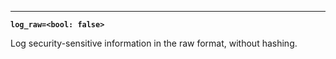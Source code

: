 ---

<a id="arg-log_raw" />

**`log_raw=<bool: false>`**

Log security-sensitive information in the raw format, without hashing.